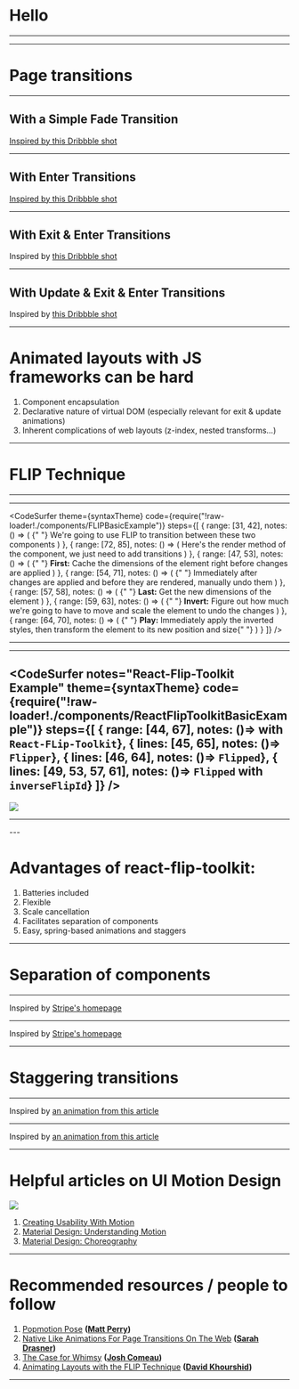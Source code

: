 




<Head>
  <title>Layout Animations</title>
</Head>

# Hello

---

<Translator
  firstMsg="This talk is going to change the way you do front end development, and, quite possibly, your life"
  secondMsg="If you're interested in UI animation, you will, I hope, find this talk to be at least mildly informative (but I won't be offended if not)"
/>

---

# Page transitions

---

## With a Simple Fade Transition


<FirstAidKitExample type="fade" />

<Inspiration>
  <a href="https://dribbble.com/shots/3768507--First-Aid-Kit">
    Inspired by this Dribbble shot
  </a>
</Inspiration>

---

## With Enter Transitions


<FirstAidKitExample type="enter" />

<Inspiration>
  <a href="https://dribbble.com/shots/3768507--First-Aid-Kit">
    Inspired by this Dribbble shot
  </a>
</Inspiration>

---

## With Exit & Enter Transitions


<FirstAidKitExample type="exit" />

<Inspiration>
  Inspired by
  <a href="https://dribbble.com/shots/3768507--First-Aid-Kit">
    this Dribbble shot
  </a>
</Inspiration>

---

## With Update & Exit & Enter Transitions


<FirstAidKitExample />

<Inspiration>
  Inspired by
  <a href="https://dribbble.com/shots/3768507--First-Aid-Kit">
    this Dribbble shot
  </a>
</Inspiration>

---

# Animated layouts with JS frameworks can be hard

<div className='big-list'/>

1. Component encapsulation
2. Declarative nature of virtual DOM (especially relevant for exit & update animations)
3. Inherent complications of web layouts (z-index, nested transforms...)

---

# FLIP Technique

---

<FLIPBasicExample noAnimation />

---

<CodeSurfer
  theme={syntaxTheme}
  code={require("!raw-loader!./components/FLIPBasicExample")}
  steps={[
    {
      range: [31, 42],
      notes: () => (
        <span>
          {" "}
          We're going to use FLIP to transition between these two components
        </span>
      )
    },
    {
      range: [72, 85],
      notes: () => (
        <span>
          Here's the render method of the component, we just need to add
          transitions
        </span>
      )
    },
    {
      range: [47, 53],
      notes: () => (
        <span>
          {" "}
          <b>First:</b> Cache the dimensions of the element right before changes
          are applied
        </span>
      )
    },
    {
      range: [54, 71],
      notes: () => (
        <span>
          {" "}
          Immediately after changes are applied and before they are rendered,
          manually undo them
        </span>
      )
    },
    {
      range: [57, 58],
      notes: () => (
        <span>
          {" "}
          <b>Last:</b> Get the new dimensions of the element
        </span>
      )
    },
    {
      range: [59, 63],
      notes: () => (
        <span>
          {" "}
          <b>Invert:</b> Figure out how much we're going to have to move and scale
          the element to undo the changes
        </span>
      )
    },
    {
      range: [64, 70],
      notes: () => (
        <span>
          {" "}
          <b>Play:</b> Immediately apply the inverted styles, then transform the
          element to its new position and size{" "}
        </span>
      )
    }
  ]}
/>

---

<FLIPBasicExample />

---

<CodeSurfer
  notes="React-Flip-Toolkit Example"
  theme={syntaxTheme}
  code={require("!raw-loader!./components/ReactFlipToolkitBasicExample")}
  steps={[
    { range: [44, 67], notes: ()=> <span>with <code>React-FLip-Toolkit</code></span>},
    { lines: [45, 65], notes: ()=> <span><code>Flipper</code></span>},
    { lines: [46, 64], notes: ()=> <span><code>Flipped</code></span>},
    { lines: [49, 53,  57, 61], notes: ()=> <span> <code>Flipped</code> with <code>inverseFlipId</code></span>}
  ]}
/>
---

<a href="https://github.com/aholachek/react-flip-toolkit">
  <img
  style={{ width: "700px", margin: "6rem auto 0 auto" }}
  src={require("file-loader!./assets/rft-logo.gif")}
/>
</a>

---
<ReactFlipToolkitBasicExample />
---

# Advantages of react-flip-toolkit:

<div className='big-list'/>

1. Batteries included
2. Flexible
3. Scale cancellation
4. Facilitates separation of components
5. Easy, spring-based animations and staggers

---

# Separation of components

---

<StripeMenu noAnimation />

<Inspiration>
  Inspired by
  <a href="https://stripe.com/">Stripe's homepage</a>
</Inspiration>

---

<StripeMenu />

<Inspiration>
  Inspired by
  <a href="https://stripe.com/">Stripe's homepage</a>
</Inspiration>

---

# Staggering transitions

---

<AnimatedListNoAnimation />

<Inspiration dark>
  Inspired by
  <a href="https://uxplanet.org/animation-in-ui-design-from-concept-to-reality-85c49907b19d">
    an animation from this article
  </a>
</Inspiration>

---

<AnimatedList />

<Inspiration dark>
  Inspired by
  <a href="https://uxplanet.org/animation-in-ui-design-from-concept-to-reality-85c49907b19d">
    an animation from this article
  </a>
</Inspiration>

---

# Helpful articles on UI Motion Design

<a href="https://medium.com/ux-in-motion/creating-usability-with-motion-the-ux-in-motion-manifesto-a87a4584ddc">
  <img
    style={{ width: "1000px", margin: "2rem auto 0 auto" }}
    src={require("file-loader!./assets/12.gif")}
  />
</a>

<div className='small-list'/>

1. [Creating Usability With Motion](https://medium.com/ux-in-motion/creating-usability-with-motion-the-ux-in-motion-manifesto-a87a4584ddc)
2. [Material Design: Understanding Motion](https://material.io/design/motion/)
3. [Material Design: Choreography](https://material.io/design/motion/choreography.html)

---

# Recommended resources / people to follow

<div className='big-list'/>

1. [Popmotion Pose](https://popmotion.io/pose/) **([Matt Perry](https://twitter.com/popmotionjs))**
2. [Native Like Animations For Page Transitions On The Web](https://css-tricks.com/native-like-animations-for-page-transitions-on-the-web/) **([Sarah Drasner](https://twitter.com/sarah_edo))**
3. [The Case for Whimsy](https://github.com/joshwcomeau/react-europe-talk-2018#the-case-for-whimsy) **([Josh Comeau](https://twitter.com/joshwcomeau))**
4. [Animating Layouts with the FLIP Technique](https://css-tricks.com/animating-layouts-with-the-flip-technique/) **([David Khourshid](https://twitter.com/davidkpiano))**
---
